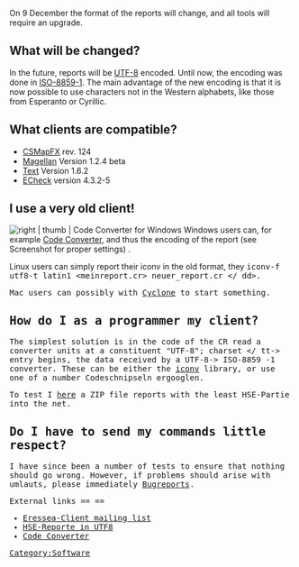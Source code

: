 On 9 December the format of the reports will change, and all tools will require an upgrade.

== What will be changed? ==

In the future, reports will be [http://en.wikipedia.org/wiki/UTF-8 UTF-8] encoded. Until now, the encoding was done in [http://en.wikipedia.org/wiki/ISO-8859-1#ISO-8859-1 ISO-8859-1]. The main advantage of the new encoding  is that it is now possible to use characters not in the Western alphabets, like those from Esperanto or Cyrillic.

== What clients are compatible? ==

* [[CSMapFX]] rev. 124
* [[Magellan]] Version 1.2.4 beta
* [[Text]] Version 1.6.2
* [[ECheck]] version 4.3.2-5

== I use a very old client! ==

[[Image:CpConverter.png | right | thumb | Code Converter for Windows]]
Windows users can, for example [http://sourceforge.net/project/downloading.php?group_id=181990&use_mirror=switch&filename=CpConverter_v0.1.3.zip&32502743 Code Converter], and thus the encoding of the report (see Screenshot for proper settings) .

Linux users can simply report their iconv in the old format, they <tt> iconv-f utf8-t latin1 <meinreport.cr> neuer_report.cr </ dd>.

Mac users can possibly with [http://free.abracode.com/cyclone/ Cyclone] to start something.

== How do I as a programmer my client? ==

The simplest solution is in the code of the CR read a converter units at a constituent <tt> "UTF-8"; charset </ tt-> entry begins, the data received by a UTF-8-> ISO-8859 -1 converter. These can be either the [http://en.wikipedia.org/wiki/Iconv iconv] library, or use one of a number Codeschnipseln ergooglen.

To test I [http://enno.homeunix.net/tmp/hse-reports.zip here] a ZIP file reports with the least HSE-Partie into the net.

== Do I have to send my commands little respect? ==

I have since been a number of tests to ensure that nothing should go wrong. However, if problems should arise with umlauts, please immediately [http://eressea.upb.de/mantis/ Bugreports].

External links == ==

* [Http://groups.google.com/group/eressea-client Eressea-Client mailing list]
* [Http://enno.homeunix.net/tmp/hse-reports.zip HSE-Reporte in UTF8]
* [Http://sourceforge.net/projects/cp-converter/ Code Converter]

[[Category:Software]]
